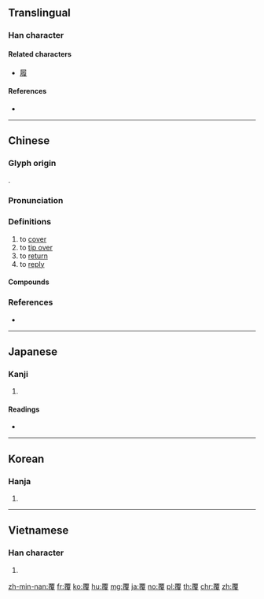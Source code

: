 {{character info/new}}
{{also|复|復}}
==Translingual==

===Han character===
{{Han char|rn=146|rad=西|as=12|sn=18|four=10247|canj=MWHOE|ids=⿱覀復}}

====Related characters====
* [[履]]

====References====
* {{Han ref|kx=1129.090|dkj=34789|dj=1598.170|hdz=42808.090|uh=8986|ud=35206|bh=C2D0|bd=49872}}

----

==Chinese==
{{zh-forms}}

===Glyph origin===
{{Han etym}}
{{Han compound|襾|復|c1=s|c2=p|ls=psc}}.

===Pronunciation===
{{zh-pron
|m=fù
|c=fau6,fu3,fuk1
|mn=hok/phak
|mc=y
|oc=y
|cat=
}}
{{zh-attn-split}}

===Definitions===
{{zh-hanzi}}

# to [[cover]]
# to [[tip over]]
# to [[return]]
# to [[reply]]

====Compounds====
{{zh-der|反覆不一|反覆不定|侔德覆載|循環反覆|以功覆過|傾覆|上覆|布覆|反覆|反覆思維|地覆天翻|全軍覆沒|反反覆覆|天覆|射覆|反覆無常|回覆|天覆地載|天翻地覆|名覆金甌|全軍覆滅|傾覆重器|申覆|番來覆去|生棟覆屋|文錦覆阱|折鼎覆餗|泐覆|水覆難收|稟覆|禽困覆車|洪覆|發覆|番天覆地|玄黃翻覆|批覆|核覆|示覆|折足覆餗|拜覆|覆蓋|覆露|覆盆|覆姓|覆餗之憂|翻雲覆雨|覆水難收|貂覆額|覆餗之患|覆蕉尋鹿|翻天覆地|覆盆難照|覆鹿尋蕉|載舟覆舟|蓋覆|覆車之戒|覆轍重蹈|覆瓿|覆試|覆甕|覆逆|覆巢傾卵|覆車之鑒|覆醢|雲翻雨覆|覆餗之釁|頗覆|覆命|覆按|覆車之軌|雖覆能復|覆宗|顛覆|覆幬|覆鹿遺蕉|覆庇之恩|覆車之轍|覆宗絕嗣|覆杯|覆醬瓿|覆盤難照|覆去翻來|覆鼎|覆盂之固|翻覆無常|覆車繼軌|蒼黃翻覆|被覆|覆敗|覆宗絕祀|覆車當戒|覆雨翻雲|覆宗滅祀|覆帳|覆盤|露覆|答覆|覆盂|覆舟載舟|鈞覆|覆墓|覆車|覆軍殺將|覆審|覆餗|覆呈|重蹈覆轍|覆手|覆海移山|覆沒|覆信|覆載|覆巢毀卵|覆育|覆亡|電覆|藕覆|覆核|覆蔽|覆校|翻來覆去|覆議|覆被|翻覆|覆轍|覆軍|覆診|覆盆之冤|覆盂之安|覆滅|覆巢破卵|覆地翻天|覆冒|蕩覆|買臣覆水}}

===References===
* {{R:yue:Hanzi}}

----

==Japanese==

===Kanji===
{{ja-kanji|grade=c|rs=西12}}

# {{defn|lang=ja|sort=西12}}

====Readings====
* {{ja-readings|on=[[ふく]] (fuku), [[ふう]] (fū)|kun=[[おおう]] (oou), [[くつがえす]] (kutsugaesu), [[おおい]] (ooi)}}

----

==Korean==

===Hanja===
{{ko-hanja|hangeul=[[복]], [[부]]|eumhun=|rv=bok, bu|mr=pok, pu|y=pok, pu}}

# {{defn|lang=ko|sort=西12}}

----

==Vietnamese==

===Han character===
{{vi-hantu|[[phúc]], [[phú]], [[phủ]]|rs=西12}}

# {{defn|lang=vi|sort=西12}}

[[zh-min-nan:覆]]
[[fr:覆]]
[[ko:覆]]
[[hu:覆]]
[[mg:覆]]
[[ja:覆]]
[[no:覆]]
[[pl:覆]]
[[th:覆]]
[[chr:覆]]
[[zh:覆]]